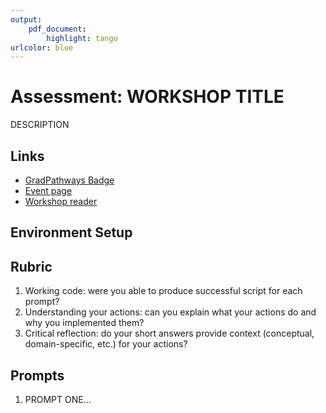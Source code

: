 ```yaml
---
output:
    pdf_document:
        highlight: tango
urlcolor: blue
---
```


<!--
Render your instructions using R Markdown's "knit" functionality. This will
create a PDF document (which R creates using LaTeX). You can knit a file within
RStudio, or, in a script or console, run:

rmarkdown::render("instructions.Rmd", "pdf_document")

-->

<!-- Left-align text -->
\raggedright

<!-- Use a light-grey background for text inside single backticks -->
```{=latex}
\definecolor{codegray}{gray}{0.96}
\let\textttOrig\texttt
\renewcommand{\texttt}[1]{\textttOrig{\colorbox{codegray}{#1}}}
```

Assessment: WORKSHOP TITLE
==========================

DESCRIPTION

Links
-----

+ [GradPathways Badge](link)
+ [Event page](link)
+ [Workshop reader](link)


<!-- Optional -->
Environment Setup
-----------------

Rubric
------

<!-- A sample rubric is included below, but you should adapt as needed -->

1. Working code: were you able to produce successful script for each prompt?
2. Understanding your actions: can you explain what your actions do and why you
   implemented them?
3. Critical reflection: do your short answers provide context (conceptual,
   domain-specific, etc.) for your actions?

<!-- Prompts go on a new page -->
\pagebreak

Prompts
-------

1. PROMPT ONE...

